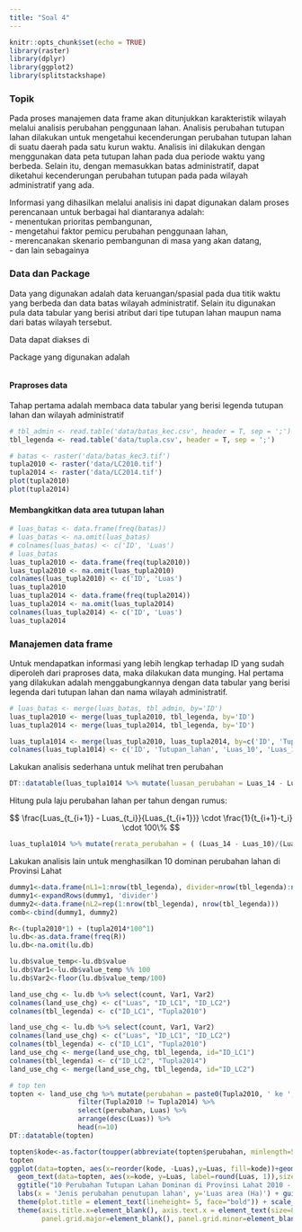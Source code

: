 ```yaml
---
title: "Soal 4"
---
```


```r
knitr::opts_chunk$set(echo = TRUE)
library(raster)
library(dplyr)
library(ggplot2)
library(splitstackshape)
```

### Topik

Pada proses manajemen data frame akan ditunjukkan karakteristik wilayah melalui analisis perubahan penggunaan lahan. Analisis perubahan tutupan lahan dilakukan untuk mengetahui kecenderungan perubahan tutupan lahan di suatu daerah pada satu kurun waktu. Analisis ini dilakukan dengan menggunakan data peta tutupan lahan pada dua periode waktu yang berbeda. Selain itu, dengan memasukkan batas administratif, dapat diketahui kecenderungan perubahan tutupan pada pada wilayah administratif yang ada. 

Informasi yang dihasilkan melalui analisis ini dapat digunakan dalam proses perencanaan untuk berbagai hal diantaranya adalah: \
- menentukan prioritas pembangunan, \
- mengetahui faktor pemicu perubahan penggunaan lahan, \
- merencanakan skenario pembangunan di masa yang akan datang, \
- dan lain sebagainya

### Data dan Package

Data yang digunakan adalah data keruangan/spasial pada dua titik waktu yang berbeda dan data batas wilayah administratif. Selain itu digunakan pula data tabular yang berisi atribut dari tipe tutupan lahan maupun nama dari batas wilayah tersebut.

Data dapat diakses di 

Package yang digunakan adalah

```r

```

#### Praproses data

Tahap pertama adalah membaca data tabular yang berisi legenda tutupan lahan dan wilayah administratif

```r
# tbl_admin <- read.table('data/batas_kec.csv', header = T, sep = ';')
tbl_legenda <- read.table('data/tupla.csv', header = T, sep = ';')
```


```r
# batas <- raster('data/batas_kec3.tif')
tupla2010 <- raster('data/LC2010.tif')
tupla2014 <- raster('data/LC2014.tif')
plot(tupla2010)
plot(tupla2014)
```

#### Membangkitkan data area tutupan lahan

```r
# luas_batas <- data.frame(freq(batas))
# luas_batas <- na.omit(luas_batas)
# colnames(luas_batas) <- c('ID', 'Luas') 
# luas_batas
luas_tupla2010 <- data.frame(freq(tupla2010))
luas_tupla2010 <- na.omit(luas_tupla2010)
colnames(luas_tupla2010) <- c('ID', 'Luas') 
luas_tupla2010
luas_tupla2014 <- data.frame(freq(tupla2014))
luas_tupla2014 <- na.omit(luas_tupla2014)
colnames(luas_tupla2014) <- c('ID', 'Luas') 
luas_tupla2014
```

### Manajemen data frame

Untuk mendapatkan informasi yang lebih lengkap terhadap ID yang sudah diperoleh dari praproses data, maka dilakukan data munging. Hal pertama yang dilakukan adalah menggabungkannya dengan data tabular yang berisi legenda dari tutupan lahan dan nama wilayah administratif.

```r
# luas_batas <- merge(luas_batas, tbl_admin, by='ID')
luas_tupla2010 <- merge(luas_tupla2010, tbl_legenda, by='ID')
luas_tupla2014 <- merge(luas_tupla2014, tbl_legenda, by='ID')

luas_tupla1014 <- merge(luas_tupla2010, luas_tupla2014, by=c('ID', 'Tupla'))
colnames(luas_tupla1014) <- c('ID', 'Tutupan_lahan', 'Luas_10', 'Luas_14')
```

Lakukan analisis sederhana untuk melihat tren perubahan

```r
DT::datatable(luas_tupla1014 %>% mutate(luasan_perubahan = Luas_14 - Luas_10) %>% arrange(desc(luasan_perubahan)))
```

Hitung pula laju perubahan lahan per tahun dengan rumus:

$$
\frac{Luas_{t_{i+1}} - Luas_{t_i}}{Luas_{t_{i+1}}} \cdot \frac{1}{t_{i+1}-t_i} \cdot 100\%
$$

```r
luas_tupla1014 %>% mutate(rerata_perubahan = ( (Luas_14 - Luas_10)/(Luas_14 * 4) ) * 100) %>% arrange(desc(rerata_perubahan))
```

Lakukan analisis lain untuk menghasilkan 10 dominan perubahan lahan di Provinsi Lahat

```r
dummy1<-data.frame(nL1=1:nrow(tbl_legenda), divider=nrow(tbl_legenda):nrow(tbl_legenda))
dummy1<-expandRows(dummy1, 'divider')
dummy2<-data.frame(nL2=rep(1:nrow(tbl_legenda), nrow(tbl_legenda)))
comb<-cbind(dummy1, dummy2)

R<-(tupla2010*1) + (tupla2014*100^1)
lu.db<-as.data.frame(freq(R))
lu.db<-na.omit(lu.db)

lu.db$value_temp<-lu.db$value
lu.db$Var1<-lu.db$value_temp %% 100
lu.db$Var2<-floor(lu.db$value_temp/100)

land_use_chg <- lu.db %>% select(count, Var1, Var2)
colnames(land_use_chg) <- c("Luas", "ID_LC1", "ID_LC2")
colnames(tbl_legenda) <- c("ID_LC1", "Tupla2010")

```

```r
land_use_chg <- lu.db %>% select(count, Var1, Var2)
colnames(land_use_chg) <- c("Luas", "ID_LC1", "ID_LC2")
colnames(tbl_legenda) <- c("ID_LC1", "Tupla2010")
land_use_chg <- merge(land_use_chg, tbl_legenda, id="ID_LC1")
colnames(tbl_legenda) <- c("ID_LC2", "Tupla2014")
land_use_chg <- merge(land_use_chg, tbl_legenda, id="ID_LC2")

# top ten
topten <- land_use_chg %>% mutate(perubahan = paste0(Tupla2010, ' ke ', Tupla2014)) %>% 
                 filter(Tupla2010 != Tupla2014) %>%
                 select(perubahan, Luas) %>% 
                 arrange(desc(Luas)) %>%
                 head(n=10)
DT::datatable(topten)
```

```r
topten$kode<-as.factor(toupper(abbreviate(topten$perubahan, minlength=5, strict=FALSE, method="both")))
topten
ggplot(data=topten, aes(x=reorder(kode, -Luas),y=Luas, fill=kode))+geom_bar(stat='identity',position='dodge')+
  geom_text(data=topten, aes(x=kode, y=Luas, label=round(Luas, 1)),size=3, vjust=0.1) +
  ggtitle("10 Perubahan Tutupan Lahan Dominan di Provinsi Lahat 2010 - 2014") +
  labs(x = 'Jenis perubahan penutupan lahan', y='Luas area (Ha)') + guides(scale='none')+
  theme(plot.title = element_text(lineheight= 5, face="bold")) + scale_y_continuous() +
  theme(axis.title.x=element_blank(), axis.text.x = element_text(size=8),
        panel.grid.major=element_blank(), panel.grid.minor=element_blank())
```

